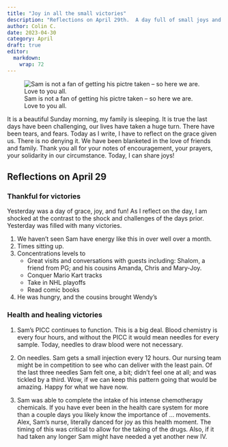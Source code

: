 ```yaml
---
title: "Joy in all the small victories"
description: "Reflections on April 29th.  A day full of small joys and victories."
author: Colin C.
date: 2023-04-30
category: April
draft: true
editor: 
  markdown: 
    wrap: 72
---
```


![Sam is not a fan of getting his pictre taken -- so here we are.  Love to you all.](/img/colin-tina-BCCH-deck.jpg)

It is a beautiful Sunday morning, my family is sleeping. It is true the last days have been challenging, our lives have taken a huge turn.  There have been tears, and fears.  Today as I write, I have to reflect on the grace given us.  There is no denying it.  We have been blanketed in the love of friends and family.  Thank you all for your notes of encouragement, your prayers, your solidarity in our circumstance.  Today, I can share joys!

## Reflections on April 29

### Thankful for victories 

Yesterday was a day of grace, joy, and fun! As I reflect on the day, I am shocked at the contrast to the shock and challenges of the days prior.  Yesterday was filled with many victories. 

1. We haven't seen Sam have energy like this in over well over a month. 
2. Times sitting up.  
3. Concentrations levels to
    - Great visits and conversations with guests including: Shalom, a friend from PG; and his cousins Amanda, Chris and Mary-Joy.
    - Conquer Mario Kart tracks
    - Take in NHL playoffs
    - Read comic books 
4. He was hungry, and the cousins brought Wendy's 


### Health and healing victories

1. Sam's PICC continues to function.  This is a big deal.  Blood chemistry is every four hours, and without the PICC it would mean needles for every sample.  Today, needles to draw blood were not necessary.

1. On needles.  Sam gets a small injection every 12 hours.  Our nursing team might be in competition to see who can deliver with the least pain.  Of the last three needles Sam felt one, a bit; didn't feel one at all; and was tickled by a third.   Wow, if we can keep this pattern going that would be amazing.  Happy for what we have now.

2. Sam was able to complete the intake of his intense chemotherapy chemicals.  If you have ever been in the health care system for more than a couple days you likely know the importance of ... movements. Alex, Sam's nurse, literally danced for joy as this health moment.  The timing of this was critical to allow for the taking of the drugs.  Also, if it had taken any longer Sam might have needed a yet another new IV. 
